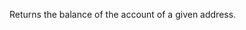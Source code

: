 
Returns the balance of the account of a given address. <CreditCost network="evm" method="eth_getBalance" />
